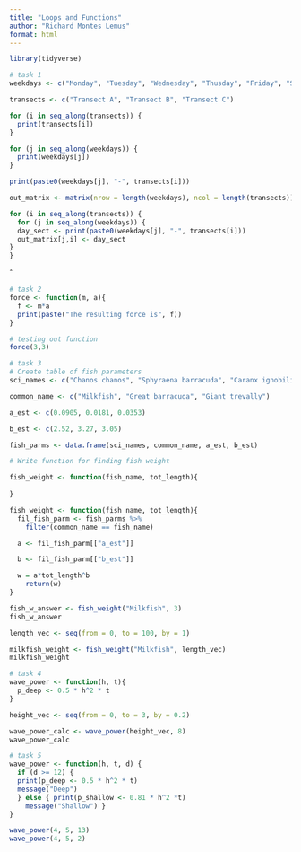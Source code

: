 ```yaml
---
title: "Loops and Functions"
author: "Richard Montes Lemus"
format: html
---
```

```r
library(tidyverse)
```


```r
# task 1
weekdays <- c("Monday", "Tuesday", "Wednesday", "Thusday", "Friday", "Saturday", "Sunday")

transects <- c("Transect A", "Transect B", "Transect C")

```

```r
for (i in seq_along(transects)) {
  print(transects[i])
}

```

```r
for (j in seq_along(weekdays)) {
  print(weekdays[j])
}
```
```r
print(paste0(weekdays[j], "-", transects[i]))
```


```r
out_matrix <- matrix(nrow = length(weekdays), ncol = length(transects))

for (i in seq_along(transects)) {
  for (j in seq_along(weekdays)) {
  day_sect <- print(paste0(weekdays[j], "-", transects[i]))
  out_matrix[j,i] <- day_sect
}
}

```
ˆ
```r
# task 2
force <- function(m, a){
  f <- m*a
  print(paste("The resulting force is", f))
}

# testing out function
force(3,3)
```

```r
# task 3 
# Create table of fish parameters 
sci_names <- c("Chanos chanos", "Sphyraena barracuda", "Caranx ignobilis" )

common_name <- c("Milkfish", "Great barracuda", "Giant trevally")

a_est <- c(0.0905, 0.0181, 0.0353)

b_est <- c(2.52, 3.27, 3.05)

fish_parms <- data.frame(sci_names, common_name, a_est, b_est)
```

```r
# Write function for finding fish weight 

fish_weight <- function(fish_name, tot_length){
  
}
```

```r

fish_weight <- function(fish_name, tot_length){
  fil_fish_parm <- fish_parms %>% 
    filter(common_name == fish_name)

  a <- fil_fish_parm[["a_est"]]

  b <- fil_fish_parm[["b_est"]]

  w = a*tot_length^b
    return(w)
}

fish_w_answer <- fish_weight("Milkfish", 3)
fish_w_answer
```



```r
length_vec <- seq(from = 0, to = 100, by = 1)

milkfish_weight <- fish_weight("Milkfish", length_vec)
milkfish_weight
```

```r
# task 4
wave_power <- function(h, t){
  p_deep <- 0.5 * h^2 * t
}

height_vec <- seq(from = 0, to = 3, by = 0.2)

wave_power_calc <- wave_power(height_vec, 8)
wave_power_calc
```

```r
# task 5
wave_power <- function(h, t, d) {
  if (d >= 12) {
  print(p_deep <- 0.5 * h^2 * t)
  message("Deep")
  } else { print(p_shallow <- 0.81 * h^2 *t)
    message("Shallow") }
}

wave_power(4, 5, 13)
wave_power(4, 5, 2)

```



